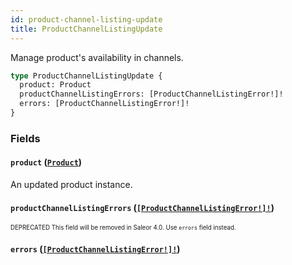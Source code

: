 ```yaml
---
id: product-channel-listing-update
title: ProductChannelListingUpdate
---
```


Manage product's availability in channels.

```graphql
type ProductChannelListingUpdate {
  product: Product
  productChannelListingErrors: [ProductChannelListingError!]!
  errors: [ProductChannelListingError!]!
}
```

### Fields

#### `product` ([`Product`](/developer/api-reference/objects/product.mdx))

An updated product instance.

#### `productChannelListingErrors` ([`[ProductChannelListingError!]!`](/developer/api-reference/objects/product-channel-listing-error.mdx))

<sub><sup><span className="deprecatedTag">DEPRECATED</span> This field will be removed in Saleor 4.0. Use `errors` field instead.</sup></sub>

#### `errors` ([`[ProductChannelListingError!]!`](/developer/api-reference/objects/product-channel-listing-error.mdx))
